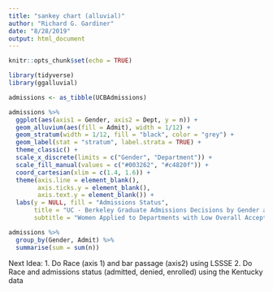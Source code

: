 ```yaml
---
title: "sankey chart (alluvial)"
author: "Richard G. Gardiner"
date: "8/28/2019"
output: html_document
---
```


```r
knitr::opts_chunk$set(echo = TRUE)
```


```r
library(tidyverse)
library(ggalluvial)

admissions <- as_tibble(UCBAdmissions)

admissions %>%
  ggplot(aes(axis1 = Gender, axis2 = Dept, y = n)) +
  geom_alluvium(aes(fill = Admit), width = 1/12) +
  geom_stratum(width = 1/12, fill = "black", color = "grey") +
  geom_label(stat = "stratum", label.strata = TRUE) +
  theme_classic() +
  scale_x_discrete(limits = c("Gender", "Department")) +
  scale_fill_manual(values = c("#003262", "#c4820f")) +
  coord_cartesian(xlim = c(1.4, 1.6)) +
  theme(axis.line = element_blank(),
        axis.ticks.y = element_blank(),
        axis.text.y = element_blank()) +
  labs(y = NULL, fill = "Admissions Status",
       title = "UC - Berkeley Graduate Admissions Decisions by Gender and Department",
       subtitle = "Women Applied to Departments with Low Overall Acceptance Rates")

admissions %>%
  group_by(Gender, Admit) %>%
  summarise(sum = sum(n))
```



Next Idea: 
1. Do Race (axis 1) and bar passage (axis2) using LSSSE
2. Do Race and admissions status (admitted, denied, enrolled) using the Kentucky data






